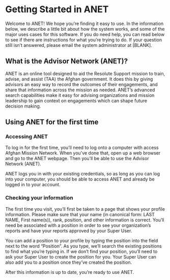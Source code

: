 
<Meta title="ANET User Stories/Introduction" />

# Getting Started in ANET

Welcome to ANET! We hope you’re finding it easy to use. In the information below, we describe a little bit about how the system works, and some of the major uses cases for this software. If you do need help, you can read below to see if there are instructions for what you’re trying to do. If your question still isn’t answered, please email the system administrator at [BLANK].

## What is the Advisor Network (ANET)?

ANET is an online tool designed to aid the Resolute Support mission to train, advise, and assist (TAA) the Afghan government. It does this by giving advisors an easy way to record the outcomes of their engagements, and share that information across the mission as needed. ANET’s advanced search capabilities make it easy for advising organizations and mission leadership to gain context on engagements which can shape future decision making.

## Using ANET for the first time

### Accessing ANET

To log in for the first time, you’ll need to log onto a computer with access Afghan Mission Network. When you’ve done that, open up a web browser and go to the ANET webpage. Then you’ll be able to use the Advisor Network (ANET).

ANET logs you in with your existing credentials, so as long as you can log into your computer, you should be able to access ANET and already be logged in to your account.

### Checking your information

The first time you visit, you’ll first be taken to a page that shows your profile information. Please make sure that your name (in canonical form: LAST NAME, First name(s)), rank, position, and other information is correct. You’ll need be associated with a position in order to see your organization’s reports and have your reports approved by your Super User.

You can add a position to your profile by typing the position into the field next to the word “Position”. As you type, we’ll search the existing positions to find what you’re typing in. If we don’t find your position, you’ll need to ask your Super User to create the position for you. Your Super User can also add you to a position once they’ve created the position.

After this information is up to date, you’re ready to use ANET.
